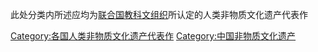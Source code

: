 此处分类内所述应均为[[联合国教科文组织|联合国教科文组织]]所认定的人类非物质文化遗产代表作
[[Category:各国人类非物质文化遗产代表作|Category:各国人类非物质文化遗产代表作]]
[[Category:中国非物质文化遗产|Category:中国非物质文化遗产]]